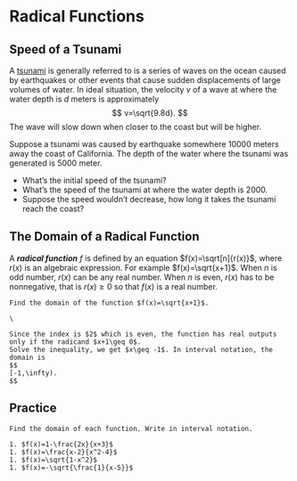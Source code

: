 # Radical Functions

## Speed of a Tsunami

::: {.rmdthink}

A [tsunami](https://en.wikipedia.org/wiki/Tsunami) is generally referred to is a series of waves on the ocean caused by earthquakes or other events that cause sudden displacements of large volumes of water. In ideal situation, the velocity $v$ of a wave at where the water depth is $d$ meters is approximately
$$
v=\sqrt{9.8d}.
$$
The wave will slow down when closer to the coast but will be higher.

Suppose a tsunami was caused by earthquake somewhere 10000 meters away the coast of California. The depth of the water where the tsunami was generated is 5000 meter.

- What's the initial speed of the tsunami?
- What's the speed of the tsunami at where the water depth is 2000.
- Suppose the speed wouldn't decrease, how long it takes the tsunami reach the coast?

:::

## The Domain of a Radical Function

A ***radical function*** $f$ is defined by an equation $f(x)=\sqrt[n]{r(x)}$, where $r(x)$ is an algebraic expression.  For example $f(x)=\sqrt{x+1}$. When $n$ is odd number, $r(x)$ can be any real number.  When $n$ is even, $r(x)$ has to be nonnegative, that is $r(x)\geq 0$ so that $f(x)$ is a real number.

```example

Find the domain of the function $f(x)=\sqrt{x+1}$.

```

```solution
\

Since the index is $2$ which is even, the function has real outputs only if the radicand $x+1\geq 0$.
Solve the inequality, we get $x\geq -1$. In interval notation, the domain is
$$
[-1,\infty).
$$

```

\newpage

## Practice

```exercise

Find the domain of each function. Write in interval notation.

1. $f(x)=1-\frac{2x}{x+3}$
1. $f(x)=\frac{x-2}{x^2-4}$
1. $f(x)=\sqrt{1-x^2}$
1. $f(x)=-\sqrt{\frac{1}{x-5}}$

```
